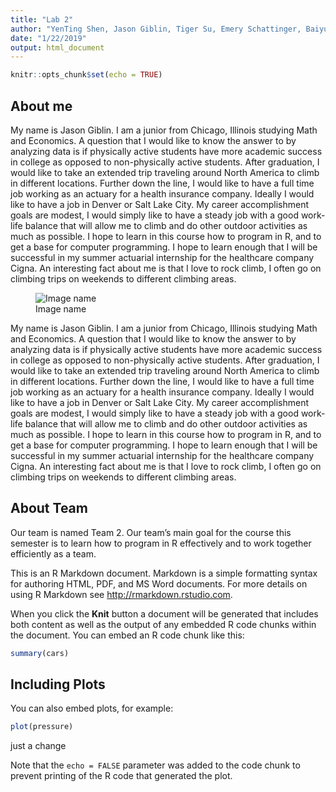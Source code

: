 ```yaml
---
title: "Lab 2"
author: "YenTing Shen, Jason Giblin, Tiger Su, Emery Schattinger, Baiyu Chen"
date: "1/22/2019"
output: html_document
---
```


```r

knitr::opts_chunk$set(echo = TRUE)
```

## About me

My name is Jason Giblin. I am a junior from Chicago, Illinois studying Math and Economics. A question that I would like to know the answer to by analyzing data is if physically active students have more academic success in college as opposed to non-physically active students. After graduation, I would like to take an extended trip traveling around North America to climb in different locations. Further down the line, I would like to have a full time job working as an actuary for a health insurance company. Ideally I would like to have a job in Denver or Salt Lake City. My career accomplishment goals are modest, I would simply like to have a steady job with a good work-life balance that will allow me to climb and do other outdoor activities as much as possible. I hope to learn in this course how to program in R, and to get a base for computer programming. I hope to learn enough that I will be successful in my summer actuarial internship for the healthcare company Cigna. An interesting fact about me is that I love to rock climb, I often go on climbing trips on weekends to different climbing areas. 

![Image name](/Users/yentingshen/Desktop/me.jpg)


My name is Jason Giblin. I am a junior from Chicago, Illinois studying Math and Economics. A question that I would like to know the answer to by analyzing data is if physically active students have more academic success in college as opposed to non-physically active students. After graduation, I would like to take an extended trip traveling around North America to climb in different locations. Further down the line, I would like to have a full time job working as an actuary for a health insurance company. Ideally I would like to have a job in Denver or Salt Lake City. My career accomplishment goals are modest, I would simply like to have a steady job with a good work-life balance that will allow me to climb and do other outdoor activities as much as possible. I hope to learn in this course how to program in R, and to get a base for computer programming. I hope to learn enough that I will be successful in my summer actuarial internship for the healthcare company Cigna. An interesting fact about me is that I love to rock climb, I often go on climbing trips on weekends to different climbing areas. 

## About Team
Our team is named Team 2. Our team's main goal for the course this semester is to learn how to program in R effectively and to work together efficiently as a team. 

This is an R Markdown document. Markdown is a simple formatting syntax for authoring HTML, PDF, and MS Word documents. For more details on using R Markdown see <http://rmarkdown.rstudio.com>.

When you click the **Knit** button a document will be generated that includes both content as well as the output of any embedded R code chunks within the document. You can embed an R code chunk like this:

```r
summary(cars)
```

## Including Plots

You can also embed plots, for example:

```r
plot(pressure)
```

just a change


Note that the `echo = FALSE` parameter was added to the code chunk to prevent printing of the R code that generated the plot.
